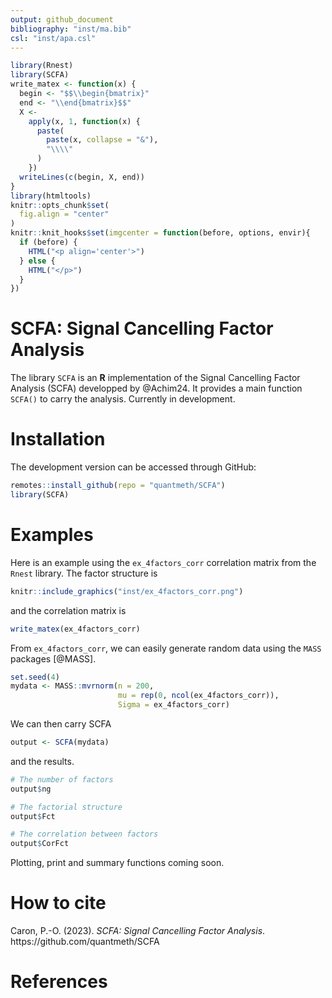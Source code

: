 ```yaml
---
output: github_document
bibliography: "inst/ma.bib"
csl: "inst/apa.csl"
---
```


```r
library(Rnest)
library(SCFA)
write_matex <- function(x) {
  begin <- "$$\\begin{bmatrix}"
  end <- "\\end{bmatrix}$$"
  X <-
    apply(x, 1, function(x) {
      paste(
        paste(x, collapse = "&"),
        "\\\\"
      )
    })
  writeLines(c(begin, X, end))
}
library(htmltools)
knitr::opts_chunk$set(
  fig.align = "center"
)
knitr::knit_hooks$set(imgcenter = function(before, options, envir){
  if (before) {
    HTML("<p align='center'>")
  } else {
    HTML("</p>")
  }
})
```

# SCFA: Signal Cancelling Factor Analysis

The library `SCFA` is an **R** implementation of the Signal Cancelling Factor Analysis (SCFA) developped by @Achim24. It provides a main function `SCFA()` to carry the analysis. Currently in development.

# Installation

The development version can be accessed through GitHub:

```r
remotes::install_github(repo = "quantmeth/SCFA")
library(SCFA)
```

# Examples

Here is an example using the `ex_4factors_corr` correlation matrix from the `Rnest` library. The factor structure is

```r
knitr::include_graphics("inst/ex_4factors_corr.png")
```

and the correlation matrix is

```r
write_matex(ex_4factors_corr)
```

From `ex_4factors_corr`, we can easily generate random data using the `MASS` packages [@MASS].

```r
set.seed(4)
mydata <- MASS::mvrnorm(n = 200,
                        mu = rep(0, ncol(ex_4factors_corr)),
                        Sigma = ex_4factors_corr)
```

We can then carry SCFA

```r
output <- SCFA(mydata)
```

and the results.

```r
# The number of factors
output$ng

# The factorial structure
output$Fct

# The correlation between factors
output$CorFct
```

Plotting, print and summary functions coming soon.

<!-- We can visualize the results using the generic function `plot()`. -->

<!-- ```{r plot, fig.cap="Scree plot of NEST", imgcenter='center'} -->
<!-- res <- nest(mydata) -->
<!-- plot(res) -->
<!-- ``` -->

<!-- The above figure shows the empirical eigenvalues in blue and the 95^th^ percentile of the sampled eigenvalues. -->

<!-- It is also possible to use a correlation matrix directly. A sample size, `n` must be supplied. -->

<!-- ```{r nest2} -->
<!-- nest(ex_4factors_corr, n = 240) -->
<!-- ``` -->

<!-- The `nest()` function can use with many $\alpha$ values if desired. -->

<!-- ```{r plot2, fig.cap="Scree plot of NEST with many $\\alpha$", imgcenter='center'} -->
<!-- res <- nest(ex_4factors_corr, n = 120, alpha = c(.01,.025,.05,.1)) -->
<!-- plot(res) -->
<!-- ``` -->

# How to cite

Caron, P.-O. (2023). *SCFA: Signal Cancelling Factor Analysis*. https://github.com/quantmeth/SCFA

# References

